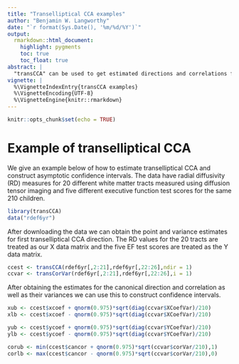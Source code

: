 ```yaml
---
title: "Transelliptical CCA examples"
author: "Benjamin W. Langworthy"
date: "`r format(Sys.Date(), '%m/%d/%Y')`"
output:
  rmarkdown::html_document:
    highlight: pygments
    toc: true
    toc_float: true
abstract: |
  "transCCA" can be used to get estimated directions and correlations for transelliptical canonical correlation analysis (CCA) using the transformed Kendall's scatter matrix estimator. This includes both point estimates as well as estimates of the variance which can be used to construct asymptotic confidence intervals
vignette: |
  %\VignetteIndexEntry{transCCA examples}
  %\VignetteEncoding{UTF-8}
  %\VignetteEngine{knitr::rmarkdown}
---
```



```r
knitr::opts_chunk$set(echo = TRUE)
```

# Example of transelliptical CCA

We give an example below of how to estimate transelliptical CCA and construct asymptotic confidence intervals. The data have radial diffusivity (RD) measures for 20 different white matter tracts measured using diffusion tensor imaging and five different executive function test scores for the same 210 children.

```r
library(transCCA)
data("rdef6yr")
```

After downloading the data we can obtain the point and variance estimates for first transelliptical CCA direction. The RD values for the 20 tracts are treated as our X data matrix and the five EF test scores are treated as the Y data matrix.

```r
ccest <- transCCA(rdef6yr[,2:21],rdef6yr[,22:26],ndir = 1)
ccvar <- transCorVar(rdef6yr[,2:21],rdef6yr[,22:26],i = 1)
```

After obtaining the estimates for the canonical direction and correlation as well as their variances we can use this to construct confidence intervals.


```r
xub <- ccest$xcoef + qnorm(0.975)*sqrt(diag(ccvar$XCoefVar)/210)
xlb <- ccest$xcoef - qnorm(0.975)*sqrt(diag(ccvar$XCoefVar)/210)

yub <- ccest$ycoef + qnorm(0.975)*sqrt(diag(ccvar$YCoefVar)/210)
ylb <- ccest$ycoef - qnorm(0.975)*sqrt(diag(ccvar$YCoefVar)/210)

corub <- min(ccest$cancor + qnorm(0.975)*sqrt(ccvar$corVar/210),1)
corlb <- max(ccest$cancor - qnorm(0.975)*sqrt(ccvar$corVar/210),0)
```